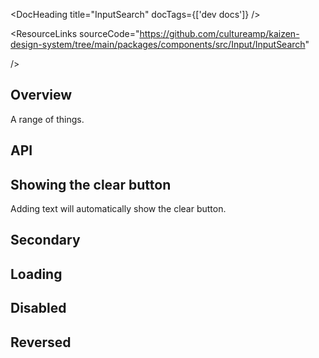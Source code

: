 
<Meta of={InputSearchStories} />

<DocHeading title="InputSearch" docTags={['dev docs']} />

<ResourceLinks
  sourceCode="https://github.com/cultureamp/kaizen-design-system/tree/main/packages/components/src/Input/InputSearch"

/>

<KAIOInstallation exportNames="InputSearch" />

## Overview

A range of things.

<Canvas of={InputSearchStories.Playground} />
<Controls of={InputSearchStories.Playground} />

## API

## Showing the clear button

Adding text will automatically show the clear button.

<Canvas of={InputSearchStories.Filled} />

## Secondary

<Canvas of={InputSearchStories.Secondary} />

## Loading

<Canvas of={InputSearchStories.Loading} />

## Disabled

<Canvas of={InputSearchStories.Disabled} />

## Reversed

<Canvas of={InputSearchStories.Reversed} />
